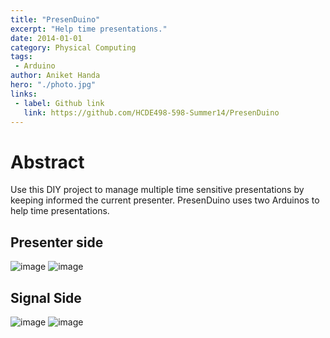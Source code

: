 ```yaml
---
title: "PresenDuino"
excerpt: "Help time presentations."
date: 2014-01-01
category: Physical Computing
tags:
 - Arduino
author: Aniket Handa
hero: "./photo.jpg"
links:
 - label: Github link
   link: https://github.com/HCDE498-598-Summer14/PresenDuino
---
```


# Abstract

Use this DIY project to manage multiple time sensitive presentations by keeping informed the current presenter. PresenDuino uses two Arduinos to help time presentations.

## Presenter side
![image](https://raw.githubusercontent.com/HCDE498-598-Summer14/PresenDuino/master/Fritzing/PresenDuino.png)
![image](./photo.jpg)


## Signal Side
![image](https://raw.githubusercontent.com/HCDE498-598-Summer14/PresenDuino/master/Fritzing/SignalSide.png)
![image](./photo2.jpg)